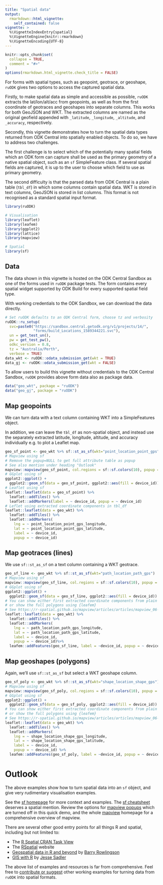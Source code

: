 ```yaml
---
title: "Spatial data"
output: 
  rmarkdown::html_vignette:
    self_contained: false
vignette: >
  %\VignetteIndexEntry{spatial}
  %\VignetteEngine{knitr::rmarkdown}
  %\VignetteEncoding{UTF-8}
---
```


```r
knitr::opts_chunk$set(
  collapse = TRUE,
  comment = "#>"
)
options(rmarkdown.html_vignette.check_title = FALSE)
```

For forms with spatial types, such as geopoint, geotrace, or geoshape, 
`ruODK` gives two options to access the captured spatial data.

Firstly, to make spatial data as simple and accessible as possible, 
`ruODK` extracts the lat/lon/alt/acc from geopoints, as well as from 
the first coordinate of geotraces and geoshapes into separate columns.
This works for both GeoJSON and WKT.
The extracted columns are named as the original geofield appended with 
`_latitude`, `_longitude`, `_altitude`, and `_accuracy`, respectively.

Secondly, this vignette demonstrates how to turn the spatial data types returned 
from ODK Central into spatially enabled objects. 
To do so, we have to address two challenges.

The first challenge is to select which of the potentially many spatial fields
which an ODK form can capture shall be used as the primary geometry of a native
spatial object, such as an `sf` SimpleFeature class.
If several spatial fields are captured, it is up to the user to choose which 
field to use as primary geometry.

The second difficulty is that the parsed data from ODK Central is a plain table 
(`tbl_df`) in which some columns contain spatial data. WKT is stored in text 
columns, GeoJSON is stored in list columns. This format is not recognised as a
standard spatial input format.

```r
library(ruODK)

# Visualisation
library(leaflet)
library(leafem)
library(ggplot2)
library(lattice)
library(mapview)

# Spatial
library(sf)
```

## Data

The data shown in this vignette is hosted on the ODK Central Sandbox as one of 
the forms used in `ruODK` package tests. The form contains every spatial widget
supported by ODK Build for every supported spatial field type.

With working credentials to the ODK Sandbox, we can download the data directly.

```r
# Set ruODK defaults to an ODK Central form, choose tz and verbosity
ruODK::ru_setup(
  svc=paste0("https://sandbox.central.getodk.org/v1/projects/14/",
             "forms/build_Locations_1589344221.svc"),
  un = get_test_un(), 
  pw = get_test_pw(),
  odkc_version = 0.8,
  tz = "Australia/Perth",
  verbose = TRUE)
data_wkt <- ruODK::odata_submission_get(wkt = TRUE)
data_gj <- ruODK::odata_submission_get(wkt = FALSE)
```

To allow users to build this vignette without credentials to the ODK Central 
Sandbox, `ruODK` provides above form data also as package data. 

```r
data("geo_wkt", package = "ruODK")
data("geo_gj", package = "ruODK")
```


## Map geopoints
We can turn data with a text column containing WKT into a SimpleFeatures object.

In addition, we can leave the `tbl_df` as non-spatial object, and instead 
use the separately extracted latitude, 
longitude, altitude, and accuracy individually e.g. to plot a Leaflet map.

<!--  
mapview's popup is temporarily broken:
  https://github.com/r-spatial/mapview/issues/312

We disable the popup with `popup = NULL` until the mapview fix hits CRAN.
-->

```r
geo_sf_point <- geo_wkt %>% sf::st_as_sf(wkt="point_location_point_gps")
# Mapview using sf
# Remove the popup=NULL to get full attribute table as popup
# See also mention under heading "Outlook"
mapview::mapview(geo_sf_point, col.regions = sf::sf.colors(10), popup = NULL)
# GGplot using sf
ggplot2::ggplot() + 
  ggplot2::geom_sf(data = geo_sf_point, ggplot2::aes(fill = device_id))
# Leaflet using sf
leaflet::leaflet(data = geo_sf_point) %>% 
  leaflet::addTiles() %>% 
  leaflet::addMarkers(label = ~ device_id, popup = ~ device_id)
# Leflet using extracted coordinate components in tbl_df
leaflet::leaflet(data = geo_wkt) %>% 
  leaflet::addTiles() %>% 
  leaflet::addMarkers(
    lng = ~ point_location_point_gps_longitude,
    lat = ~ point_location_point_gps_latitude,
    label = ~ device_id, 
    popup = ~ device_id)
```


## Map geotraces (lines)
We use `sf::st_as_sf` on a text column containing a WKT geotrace.

```r
geo_sf_line <- geo_wkt %>% sf::st_as_sf(wkt="path_location_path_gps")
# Mapview using sf
mapview::mapview(geo_sf_line, col.regions = sf::sf.colors(10), popup = NULL)
# GGplot using sf
ggplot2::ggplot() + 
  ggplot2::geom_sf(data = geo_sf_line, ggplot2::aes(fill = device_id))
# You can show either first extracted coordinate components from plain tbl_df
# or show the full polygons using {leafem}
# See https://r-spatial.github.io/mapview/articles/articles/mapview_06-add.html
leaflet::leaflet(data = geo_wkt) %>% 
  leaflet::addTiles() %>% 
  leaflet::addMarkers(
    lng = ~ path_location_path_gps_longitude,
    lat = ~ path_location_path_gps_latitude,
    label = ~ device_id, 
    popup = ~ device_id)%>% 
  leafem::addFeatures(geo_sf_line, label = ~device_id, popup = ~ device_id)
```

## Map geoshapes (polygons)
Again, we'll use `sf::st_as_sf` but select a WKT geoshape column.

```r
geo_sf_poly <- geo_wkt %>% sf::st_as_sf(wkt="shape_location_shape_gps")
# Mapview using sf
mapview::mapview(geo_sf_poly, col.regions = sf::sf.colors(10), popup = NULL)
# GGplot using sf
ggplot2::ggplot() + 
  ggplot2::geom_sf(data = geo_sf_poly, ggplot2::aes(fill = device_id))
# You can show either first extracted coordinate components from plain tbl_df
# or show the full polygons using {leafem}
# See https://r-spatial.github.io/mapview/articles/articles/mapview_06-add.html
leaflet::leaflet(data = geo_wkt) %>% 
  leaflet::addTiles() %>% 
  leaflet::addMarkers(
    lng = ~ shape_location_shape_gps_longitude,
    lat = ~ shape_location_shape_gps_latitude,
    label = ~ device_id, 
    popup = ~ device_id) %>% 
  leafem::addFeatures(geo_sf_poly, label = ~device_id, popup = ~ device_id)
```

# Outlook
The above examples show how to turn spatial data into an `sf` object, and give
very rudimentary visualisation examples.

See the [sf homepage](https://r-spatial.github.io/sf/) for more
context and examples. 
The [sf cheatsheet](https://github.com/rstudio/cheatsheets/blob/master/sf.pdf) 
deserves a spatial mention.
Review the options for 
[mapview popups](https://r-spatial.github.io/mapview/articles/articles/mapview_04-popups.html) 
which are turned off in this quick demo, and the whole 
[mapview](https://r-spatial.github.io/mapview/index.html) homepage for a comprehensive
overview of mapview.

There are several other good entry points for all things R and spatial, 
including but not limited to:

* The [R Spatial CRAN Task View](https://cran.r-project.org/web/views/Spatial.html)
* The [RSpatial](https://rspatial.org/) website
* [Geospatial data in R and beyond](https://www.maths.lancs.ac.uk/~rowlings/Teaching/UseR2012/) 
  by [Barry Rowlingson](http://barry.rowlingson.com/)
* [GIS with R](https://www.jessesadler.com/post/gis-with-r-intro/) 
  by [Jesse Sadler](https://www.jessesadler.com/page/cv/)
  
The above list of examples and resources is far from comprehensive.
Feel free to [contribute or suggest](https://github.com/ropensci/ruODK/issues) 
other working examples for turning data from `ruODK` into spatial formats.
